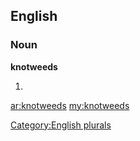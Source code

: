 ==English==

===Noun===
'''knotweeds'''

# {{plural of|[[knotweed]]}}

[[Category:English plurals]]

[[ar:knotweeds]]
[[my:knotweeds]]